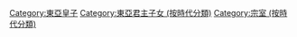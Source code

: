[[Category:東亞皇子|Category:東亞皇子]]
[[Category:東亞君主子女_(按時代分類)|Category:東亞君主子女 (按時代分類)]]
[[Category:宗室_(按時代分類)|Category:宗室 (按時代分類)]]